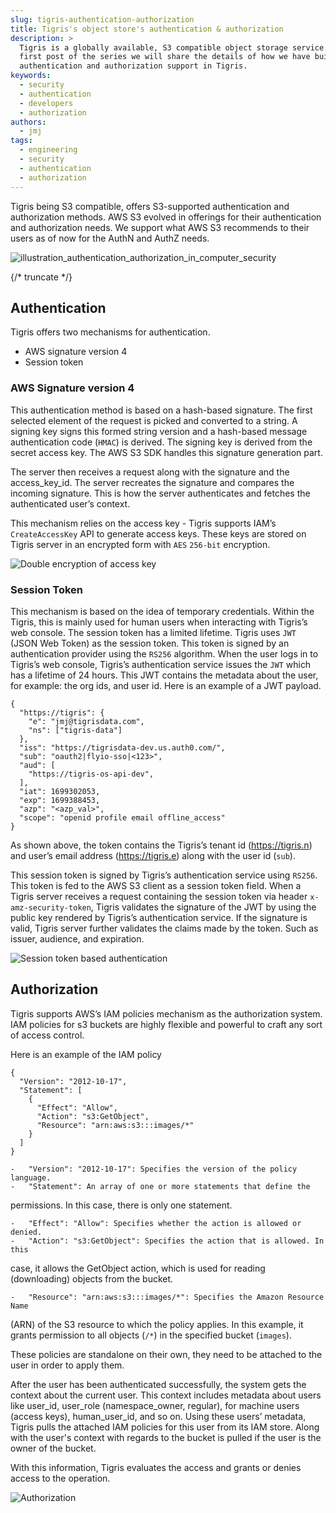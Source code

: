 ```yaml
---
slug: tigris-authentication-authorization
title: Tigris's object store's authentication & authorization
description: >
  Tigris is a globally available, S3 compatible object storage service. In the
  first post of the series we will share the details of how we have built the
  authentication and authorization support in Tigris.
keywords:
  - security
  - authentication
  - developers
  - authorization
authors:
  - jmj
tags:
  - engineering
  - security
  - authentication
  - authorization
---
```


Tigris being S3 compatible, offers S3-supported authentication and authorization
methods. AWS S3 evolved in offerings for their authentication and authorization
needs. We support what AWS S3 recommends to their users as of now for the AuthN
and AuthZ needs.

![illustration_authentication_authorization_in_computer_security](authnz.png)

{/* truncate */}

## Authentication

Tigris offers two mechanisms for authentication.

- AWS signature version 4
- Session token

### AWS Signature version 4

This authentication method is based on a hash-based signature. The first
selected element of the request is picked and converted to a string. A signing
key signs this formed string version and a hash-based message authentication
code (`HMAC`) is derived. The signing key is derived from the secret access key.
The AWS S3 SDK handles this signature generation part.

The server then receives a request along with the signature and the
access_key_id. The server recreates the signature and compares the incoming
signature. This is how the server authenticates and fetches the authenticated
user’s context.

This mechanism relies on the access key - Tigris supports IAM’s
`CreateAccessKey` API to generate access keys. These keys are stored on Tigris
server in an encrypted form with `AES` `256-bit` encryption.

![Double encryption of access key](double-encryption-of-key.png)

### Session Token

This mechanism is based on the idea of temporary credentials. Within the Tigris,
this is mainly used for human users when interacting with Tigris’s web console.
The session token has a limited lifetime. Tigris uses `JWT` (JSON Web Token) as
the session token. This token is signed by an authentication provider using the
`RS256` algorithm. When the user logs in to Tigris’s web console, Tigris’s
authentication service issues the `JWT` which has a lifetime of 24 hours. This
JWT contains the metadata about the user, for example: the org ids, and user id.
Here is an example of a JWT payload.

```
{
  "https://tigris": {
    "e": "jmj@tigrisdata.com",
    "ns": ["tigris-data"]
  },
  "iss": "https://tigrisdata-dev.us.auth0.com/",
  "sub": "oauth2|flyio-sso|<123>",
  "aud": [
    "https://tigris-os-api-dev",
  ],
  "iat": 1699302053,
  "exp": 1699388453,
  "azp": "<azp_val>",
  "scope": "openid profile email offline_access"
}
```

As shown above, the token contains the Tigris’s tenant id (https://tigris.n) and
user’s email address (https://tigris.e) along with the user id (`sub`).

This session token is signed by Tigris’s authentication service using `RS256`.
This token is fed to the AWS S3 client as a session token field. When a Tigris
server receives a request containing the session token via header
`x-amz-security-token`, Tigris validates the signature of the JWT by using the
public key rendered by Tigris’s authentication service. If the signature is
valid, Tigris server further validates the claims made by the token. Such as
issuer, audience, and expiration.

![Session token based authentication](session-token-auth.png)

## Authorization

Tigris supports AWS’s IAM policies mechanism as the authorization system. IAM
policies for s3 buckets are highly flexible and powerful to craft any sort of
access control.

Here is an example of the IAM policy

```
{
  "Version": "2012-10-17",
  "Statement": [
    {
      "Effect": "Allow",
      "Action": "s3:GetObject",
      "Resource": "arn:aws:s3:::images/*"
    }
  ]
}
```

    -   "Version": "2012-10-17": Specifies the version of the policy language.
    -   "Statement": An array of one or more statements that define the

permissions. In this case, there is only one statement.

    -   "Effect": "Allow": Specifies whether the action is allowed or denied.
    -   "Action": "s3:GetObject": Specifies the action that is allowed. In this

case, it allows the GetObject action, which is used for reading (downloading)
objects from the bucket.

    -   "Resource": "arn:aws:s3:::images/*": Specifies the Amazon Resource Name

(ARN) of the S3 resource to which the policy applies. In this example, it grants
permission to all objects (`/*`) in the specified bucket (`images`).

These policies are standalone on their own, they need to be attached to the user
in order to apply them.

After the user has been authenticated successfully, the system gets the context
about the current user. This context includes metadata about users like user_id,
user_role (namespace_owner, regular), for machine users (access keys),
human_user_id, and so on. Using these users’ metadata, Tigris pulls the attached
IAM policies for this user from its IAM store. Along with the user's context
with regards to the bucket is pulled if the user is the owner of the bucket.

With this information, Tigris evaluates the access and grants or denies access
to the operation.

![Authorization](authorization.png)
